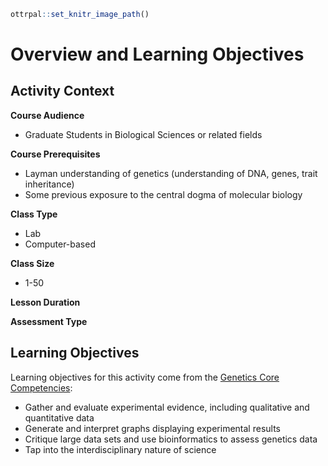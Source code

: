 
```r
ottrpal::set_knitr_image_path()
```

# Overview and Learning Objectives

## Activity Context

**Course Audience**  

- Graduate Students in Biological Sciences or related fields

**Course Prerequisites**  

- Layman understanding of genetics (understanding of DNA, genes, trait inheritance)
- Some previous exposure to the central dogma of molecular biology

**Class Type**  

- Lab
- Computer-based

**Class Size**  

- 1-50

**Lesson Duration**  

**Assessment Type**  

## Learning Objectives

Learning objectives for this activity come from the [Genetics Core Competencies](https://genetics-gsa.org/education/genetics-learning-framework/):

- Gather and evaluate experimental evidence, including qualitative and quantitative data
- Generate and interpret graphs displaying experimental results
- Critique large data sets and use bioinformatics to assess genetics data
- Tap into the interdisciplinary nature of science

